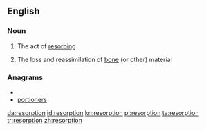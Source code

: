 ==English==

===Noun===
{{en-noun}}

# The act of [[resorb]]ing
#{{medicine}} The loss and reassimilation of [[bone]] (or other) material

===Anagrams===
* {{alphagram|einooprrst}}
* [[portioners#English|portioners]]

[[da:resorption]]
[[id:resorption]]
[[kn:resorption]]
[[pl:resorption]]
[[ta:resorption]]
[[tr:resorption]]
[[zh:resorption]]